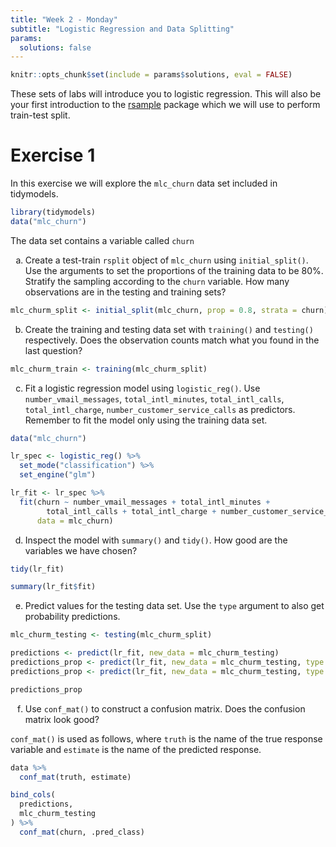 ```yaml
---
title: "Week 2 - Monday"
subtitle: "Logistic Regression and Data Splitting"
params: 
  solutions: false
---
```


```r
knitr::opts_chunk$set(include = params$solutions, eval = FALSE)
```

These sets of labs will introduce you to logistic regression. This will also be your first introduction to the [rsample](https://rsample.tidymodels.org/) package which we will use to perform train-test split.

# Exercise 1

In this exercise we will explore the `mlc_churn` data set included in tidymodels.

```r
library(tidymodels)
data("mlc_churn")
```

The data set contains a variable called `churn`

a) Create a test-train `rsplit` object of `mlc_churn` using `initial_split()`. Use the arguments to set the proportions of the training data to be 80%. Stratify the sampling according to the `churn` variable. How many observations are in the testing and training sets?

```r
mlc_churm_split <- initial_split(mlc_churn, prop = 0.8, strata = churn)
```

b) Create the training and testing data set with `training()` and `testing()` respectively. Does the observation counts match what you found in the last question?

```r
mlc_churm_train <- training(mlc_churm_split)
```

c) Fit a logistic regression model using `logistic_reg()`. Use `number_vmail_messages`, `total_intl_minutes`, `total_intl_calls`, `total_intl_charge`, `number_customer_service_calls` as predictors. Remember to fit the model only using the training data set.

```r
data("mlc_churn")

lr_spec <- logistic_reg() %>%
  set_mode("classification") %>%
  set_engine("glm")

lr_fit <- lr_spec %>%
  fit(churn ~ number_vmail_messages + total_intl_minutes + 
        total_intl_calls + total_intl_charge + number_customer_service_calls, 
      data = mlc_churn)
```

d) Inspect the model with `summary()` and `tidy()`. How good are the variables we have chosen?

```r
tidy(lr_fit)

summary(lr_fit$fit)
```

e) Predict values for the testing data set. Use the `type` argument to also get probability predictions.

```r
mlc_churm_testing <- testing(mlc_churm_split)

predictions <- predict(lr_fit, new_data = mlc_churm_testing)
predictions_prop <- predict(lr_fit, new_data = mlc_churm_testing, type = "prob")
predictions_prop <- predict(lr_fit, new_data = mlc_churm_testing, type = "conf_int")

predictions_prop
```

f) Use `conf_mat()` to construct a confusion matrix. Does the confusion matrix look good?

`conf_mat()` is used as follows, where `truth` is the name of the true response variable and `estimate` is the name of the predicted response.

```r
data %>%
  conf_mat(truth, estimate)
```

```r
bind_cols(
  predictions,
  mlc_churm_testing
) %>%
  conf_mat(churn, .pred_class)
```

